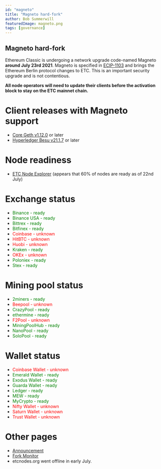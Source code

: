 ```yaml
---
id: "magneto"
title: "Magneto hard-fork"
author: Bob Summerwill
featuredImage: magneto.png
tags: [governance]
---
```


## Magneto hard-fork

Ethereum Classic is undergoing a network upgrade code-named Magneto **around July 23rd 2021**.
Magneto is specified in [ECIP-1103](https://ecips.ethereumclassic.org/ECIPs/ecip-1103)
and brings the Ethereum Berlin protocol changes to ETC.
This is an important security upgrade and is not contentious.

**All node operators will need to update their clients before the activation block
to stay on the ETC mainnet chain.**



# Client releases with Magneto support

* [Core Geth v1.12.0](https://github.com/etclabscore/core-geth/releases/tag/v1.12.0) or later
* [Hyperledger Besu v21.1.7](https://github.com/hyperledger/besu/releases/tag/21.1.7) or later

# Node readiness

* [ETC Node Explorer](https://etclabscore.github.io/nodes-interface/) (appears that 60% of nodes are ready as of 22nd July)

# Exchange status

* <span style="color:green">Binance - ready</span>
* <span style="color:green">Binance USA - ready</span>
* <span style="color:green">Bittrex - ready</span>
* <span style="color:green">Bitfinex - ready</span>
* <span style="color:red">Coinbase - unknown</span>
* <span style="color:red">HitBTC - unknown</span>
* <span style="color:red">Huobi - unknown</span>
* <span style="color:green">Kraken - ready</span>
* <span style="color:red">OKEx - unknown</span>
* <span style="color:green">Poloniex - ready</span>
* <span style="color:green">Stex - ready</span>


# Mining pool status

* <span style="color:green">2miners - ready</span>
* <span style="color:red">Beepool - unknown</span>
* <span style="color:green">CrazyPool - ready</span>
* <span style="color:green">ethermine - ready</span>
* <span style="color:red">F2Pool - unknown</span>
* <span style="color:green">MiningPoolHub - ready</span>
* <span style="color:green">NanoPool - ready</span>
* <span style="color:green">SoloPool - ready</span>

# Wallet status

* <span style="color:red">Coinbase Wallet - unknown</span>
* <span style="color:green">Emerald Wallet - ready</span>
* <span style="color:green">Exodus Wallet - ready</span>
* <span style="color:green">Guarda Wallet - ready</span>
* <span style="color:green">Ledger - ready</span>
* <span style="color:green">MEW - ready</span>
* <span style="color:green">MyCrypto - ready</span>
* <span style="color:red">Nifty Wallet - unknown</span>
* <span style="color:red">Saturn Wallet - unknown</span>
* <span style="color:red">Trust Wallet - unknown</span>

# Other pages

* [Announcement](https://medium.com/@stevan.blog/ethereum-classic-magneto-upgrade-announcement-aa48d9606b71)
* [Fork Monitor](https://classic.fork.fault.dev/)
* etcnodes.org went offline in early July.
